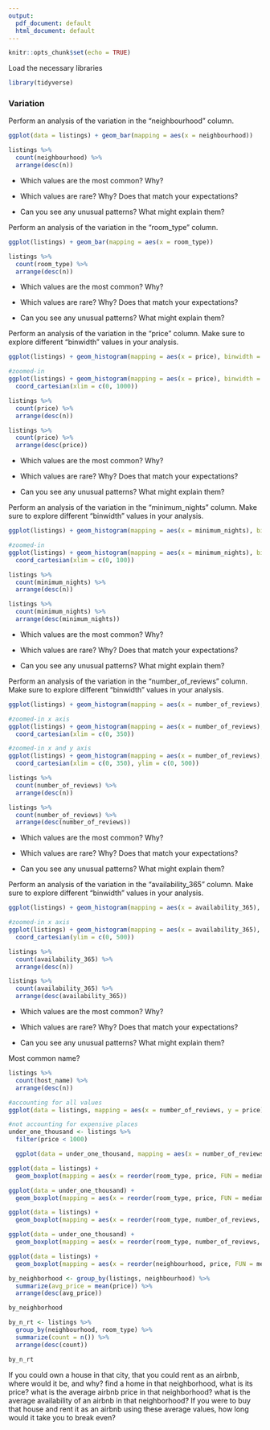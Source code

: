 ```yaml
---
output:
  pdf_document: default
  html_document: default
---
```


```r
knitr::opts_chunk$set(echo = TRUE)
```

Load the necessary libraries
```r
library(tidyverse)
```

### Variation

Perform an analysis of the variation in the "neighbourhood" column. 

```r
ggplot(data = listings) + geom_bar(mapping = aes(x = neighbourhood))

listings %>%
  count(neighbourhood) %>%
  arrange(desc(n))
```

* Which values are the most common? Why?


* Which values are rare? Why? Does that match your expectations?


* Can you see any unusual patterns? What might explain them?



Perform an analysis of the variation in the "room_type" column. 

```r
ggplot(listings) + geom_bar(mapping = aes(x = room_type))

listings %>%
  count(room_type) %>%
  arrange(desc(n))
```

* Which values are the most common? Why?


* Which values are rare? Why? Does that match your expectations?


* Can you see any unusual patterns? What might explain them?



Perform an analysis of the variation in the "price" column. Make sure to explore different "binwidth" values in your analysis.

```r
ggplot(listings) + geom_histogram(mapping = aes(x = price), binwidth = 25)

#zoomed-in
ggplot(listings) + geom_histogram(mapping = aes(x = price), binwidth = 25) + 
  coord_cartesian(xlim = c(0, 1000))

listings %>%
  count(price) %>%
  arrange(desc(n))

listings %>%
  count(price) %>%
  arrange(desc(price))
```

* Which values are the most common? Why?


* Which values are rare? Why? Does that match your expectations?


* Can you see any unusual patterns? What might explain them?



Perform an analysis of the variation in the "minimum_nights" column. Make sure to explore different "binwidth" values in your analysis.

```r
ggplot(listings) + geom_histogram(mapping = aes(x = minimum_nights), binwidth = 1)

#zoomed-in
ggplot(listings) + geom_histogram(mapping = aes(x = minimum_nights), binwidth = 1) + 
  coord_cartesian(xlim = c(0, 100))

listings %>%
  count(minimum_nights) %>%
  arrange(desc(n))

listings %>%
  count(minimum_nights) %>%
  arrange(desc(minimum_nights))
```

* Which values are the most common? Why?


* Which values are rare? Why? Does that match your expectations?


* Can you see any unusual patterns? What might explain them?



Perform an analysis of the variation in the "number_of_reviews" column. Make sure to explore different "binwidth" values in your analysis.

```r
ggplot(listings) + geom_histogram(mapping = aes(x = number_of_reviews), binwidth = 1)

#zoomed-in x axis
ggplot(listings) + geom_histogram(mapping = aes(x = number_of_reviews), binwidth = 1) + 
  coord_cartesian(xlim = c(0, 350))

#zoomed-in x and y axis
ggplot(listings) + geom_histogram(mapping = aes(x = number_of_reviews), binwidth = 1) + 
  coord_cartesian(xlim = c(0, 350), ylim = c(0, 500))

listings %>%
  count(number_of_reviews) %>%
  arrange(desc(n))

listings %>%
  count(number_of_reviews) %>%
  arrange(desc(number_of_reviews))
```

* Which values are the most common? Why?


* Which values are rare? Why? Does that match your expectations?


* Can you see any unusual patterns? What might explain them?



Perform an analysis of the variation in the "availability_365" column. Make sure to explore different "binwidth" values in your analysis.

```r
ggplot(listings) + geom_histogram(mapping = aes(x = availability_365), binwidth = 1)

#zoomed-in x axis
ggplot(listings) + geom_histogram(mapping = aes(x = availability_365), binwidth = 1) + 
  coord_cartesian(ylim = c(0, 500))

listings %>%
  count(availability_365) %>%
  arrange(desc(n))

listings %>%
  count(availability_365) %>%
  arrange(desc(availability_365))
```

* Which values are the most common? Why?


* Which values are rare? Why? Does that match your expectations?


* Can you see any unusual patterns? What might explain them?

Most common name?

```r
listings %>%
  count(host_name) %>%
  arrange(desc(n))
```

```r
#accounting for all values
ggplot(data = listings, mapping = aes(x = number_of_reviews, y = price)) + geom_point() + geom_smooth(se = FALSE) + coord_cartesian(ylim = c(0, 3000))

#not accounting for expensive places
under_one_thousand <- listings %>%
  filter(price < 1000)

  ggplot(data = under_one_thousand, mapping = aes(x = number_of_reviews, y = price)) + geom_point() + geom_smooth(se = FALSE)
```

```r
ggplot(data = listings) +
  geom_boxplot(mapping = aes(x = reorder(room_type, price, FUN = median), y = price))

ggplot(data = under_one_thousand) +
  geom_boxplot(mapping = aes(x = reorder(room_type, price, FUN = median), y = price))
```

```r
ggplot(data = listings) +
  geom_boxplot(mapping = aes(x = reorder(room_type, number_of_reviews, FUN = median), y = number_of_reviews))

ggplot(data = under_one_thousand) +
  geom_boxplot(mapping = aes(x = reorder(room_type, number_of_reviews, FUN = median), y = number_of_reviews))
```

```r
ggplot(data = listings) +
  geom_boxplot(mapping = aes(x = reorder(neighbourhood, price, FUN = median), y = price)) + coord_flip()

by_neighborhood <- group_by(listings, neighbourhood) %>%
  summarize(avg_price = mean(price)) %>%
  arrange(desc(avg_price))

by_neighborhood
```

```r
by_n_rt <- listings %>%
  group_by(neighbourhood, room_type) %>%
  summarize(count = n()) %>%
  arrange(desc(count))

by_n_rt
```

If you could own a house in that city, that you could rent as an airbnb, where would it be, and why? find a home in that neighborhood, what is its price? what is the average airbnb price in that neighborhood? what is the average availability of an airbnb in that neighborhood? If you were to buy that house and rent it as an airbnb using these average values, how long would it take you to break even?



